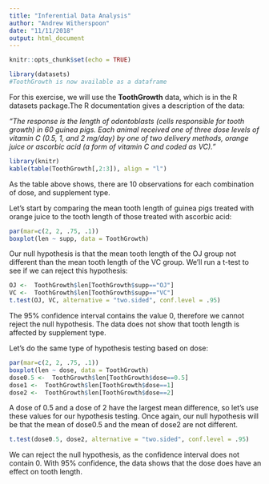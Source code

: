 ```yaml
---
title: "Inferential Data Analysis"
author: "Andrew Witherspoon"
date: "11/11/2018"
output: html_document
---
```


```r
knitr::opts_chunk$set(echo = TRUE)
```
```r
library(datasets)
#ToothGrowth is now available as a dataframe
```
For this exercise, we will use the **ToothGrowth** data, which is in the R datasets package.The R documentation gives a description of the data:

*"The response is the length of odontoblasts (cells responsible for tooth growth) in 60 guinea pigs. Each animal received one of three dose levels of vitamin C (0.5, 1, and 2 mg/day) by one of two delivery methods, orange juice or ascorbic acid (a form of vitamin C and coded as VC)."*

```r
library(knitr)
kable(table(ToothGrowth[,2:3]), align = "l")
```

As the table above shows, there are 10 observations for each combination of dose, and supplement type.

Let's start by comparing the mean tooth length of guinea pigs treated with orange juice to the tooth length of those treated with ascorbic acid:
```r
par(mar=c(2, 2, .75, .1))
boxplot(len ~ supp, data = ToothGrowth)
```
Our null hypothesis is that the mean tooth length of the OJ group not different than the mean tooth length of the VC group.  We'll run a t-test to see if we can reject this hypothesis:
```r
OJ <-  ToothGrowth$len[ToothGrowth$supp=="OJ"]
VC <-  ToothGrowth$len[ToothGrowth$supp=="VC"]
t.test(OJ, VC, alternative = "two.sided", conf.level = .95)
```

The 95% confidence interval contains the value 0, therefore we cannot reject the null hypothesis.  The data does not show that tooth length is affected by supplement type.

Let's do the same type of hypothesis testing based on dose:
```r
par(mar=c(2, 2, .75, .1))
boxplot(len ~ dose, data = ToothGrowth)
dose0.5 <-  ToothGrowth$len[ToothGrowth$dose==0.5]
dose1 <-  ToothGrowth$len[ToothGrowth$dose==1]
dose2 <-  ToothGrowth$len[ToothGrowth$dose==2]
```
A dose of 0.5 and a dose of 2 have the largest mean difference, so let's use these values for our hypothesis testing.  Once again, our null hypothesis will be that the mean of dose0.5 and the mean of dose2 are not different.
```r
t.test(dose0.5, dose2, alternative = "two.sided", conf.level = .95)
```
We can reject the null hypothesis, as the confidence interval does not contain 0.  With 95% confidence, the data shows that the dose does have an effect on tooth length.